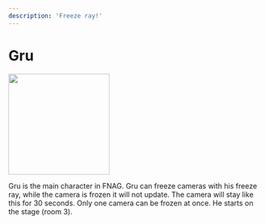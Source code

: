 ```yaml
---
description: 'Freeze ray!'
---
```



# Gru

<div style={{ display: 'table-cell', paddingRight: 30 }}>
	<Box>
		<img
			src="../../img/fnag/gru.svg"
			width="200"
		></img>
	</Box>
</div>
<div style={{ display: 'table-cell', position: 'relative' }}>
	<p
		style={{
			position: 'absolute',
			top: 0,
			width: 'max-content',
			maxWidth: '600px',
		}}
	>
		Gru is the main character in FNAG. Gru can freeze cameras with his
		freeze ray, while the camera is frozen it will not update. The camera
		will stay like this for 30 seconds. Only one camera can be frozen at
		once. He starts on the stage (room 3).
	</p>
</div>
